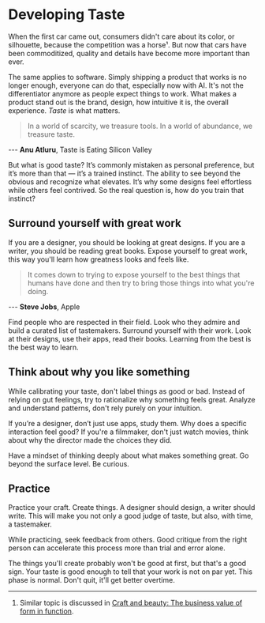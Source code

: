 # Developing Taste

When the first car came out, consumers didn't care about its color, or silhouette, because the competition was a horse¹. But now that cars have been commoditized, quality and details have become more important than ever.

The same applies to software. Simply shipping a product that works is no longer enough, everyone can do that, especially now with AI. It's not the differentiator anymore as people expect things to work. What makes a product stand out is the brand, design, how intuitive it is, the overall experience. _Taste_ is what matters.

> In a world of scarcity, we treasure tools. In a world of abundance, we treasure taste.

--- **Anu Atluru**, Taste is Eating Silicon Valley

But what is good taste? It’s commonly mistaken as personal preference, but it’s more than that — it’s a trained instinct. The ability to see beyond the obvious and recognize what elevates. It’s why some designs feel effortless while others feel contrived. So the real question is, how do you train that instinct?

## Surround yourself with great work

If you are a designer, you should be looking at great designs. If you are a writer, you should be reading great books. Expose yourself to great work, this way you'll learn how greatness looks and feels like.

> It comes down to trying to expose yourself to the best things that humans have done and then try to bring those things into what you're doing.

--- **Steve Jobs**, Apple

Find people who are respected in their field. Look who they admire and build a curated list of tastemakers. Surround yourself with their work. Look at their designs, use their apps, read their books. Learning from the best is the best way to learn.

## Think about why you like something

While calibrating your taste, don't label things as good or bad. Instead of relying on gut feelings, try to rationalize why something feels great. Analyze and understand patterns, don't rely purely on your intuition.

If you’re a designer, don’t just use apps, study them. Why does a specific interaction feel good? If you're a filmmaker, don't just watch movies, think about why the director made the choices they did.

Have a mindset of thinking deeply about what makes something great. Go beyond the surface level. Be curious.

## Practice

Practice your craft. Create things. A designer should design, a writer should write. This will make you not only a good judge of taste, but also, with time, a tastemaker.

While practicing, seek feedback from others. Good critique from the right person can accelerate this process more than trial and error alone.

The things you'll create probably won't be good at first, but that's a good sign. Your taste is good enough to tell that your work is not on par yet. This phase is normal. Don't quit, it'll get better overtime.

---

1. Similar topic is discussed in [Craft and beauty: The business value of form in function](https://stripe.com/en-pt/sessions/2024/craft-and-beauty-the-business-value-of-form-in-function).

